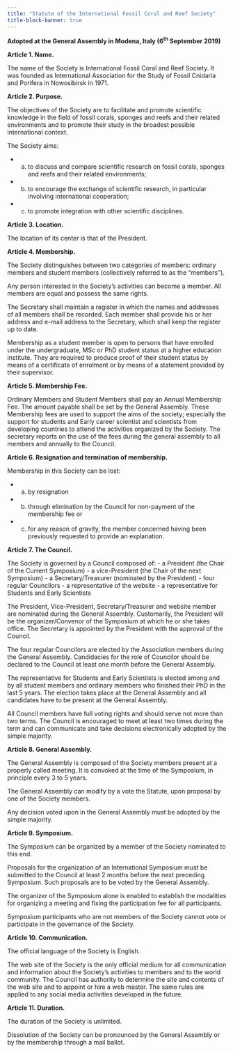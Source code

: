 ```yaml
---
title: "Statute of the International Fossil Coral and Reef Society"
title-block-banner: true
---
```


**Adopted at the General Assembly in Modena, Italy (6^th^ September 2019)**

**Article 1. Name.**

The name of the Society is International Fossil Coral and Reef Society. It was founded as International Association for the Study of Fossil Cnidaria and Porifera in Nowosibirsk in 1971.

**Article 2. Purpose.**   

The objectives of the Society are to facilitate and promote scientific knowledge in the field of fossil corals, sponges and reefs and their related environments and to promote their study in the broadest possible international context.

The Society aims:

- a. to discuss and compare scientific research on fossil corals, sponges and reefs and their related environments;
- b. to encourage the exchange of scientific research, in particular involving international cooperation;
- c. to promote integration with other scientific disciplines. 

**Article 3. Location.**

The location of its center is that of the President. 

**Article 4. Membership.**

The Society distinguishes between two categories of members: ordinary members and student members (collectively referred to as the “members”).

Any person interested in the Society’s activities can become a member. All members are equal and possess the same rights. 

The Secretary shall maintain a register in which the names and addresses of all members shall be recorded. Each member shall provide his or her address and e-mail address to the Secretary, which shall keep the register up to date.

Membership as a student member is open to persons that have enrolled under the undergraduate, MSc or PhD student status at a higher education institute. They are required to produce proof of their student status by means of a certificate of enrolment or by means of a statement provided by their supervisor.

**Article 5. Membership Fee.**

Ordinary Members and Student Members shall pay an Annual Membership Fee. The amount payable shall be set by the General Assembly. These Membership fees are used to support the aims of the society; especially the support for students and Early career scientist and scientists from developing countries to attend the activities organized by the Society.
The secretary reports on the use of the fees during the general assembly to all members and annually to the Council. 

**Article 6. Resignation and termination of membership.**

Membership in this Society can be lost:

- a. by resignation
- b. through elimination by the Council for non-payment of the membership fee or 
- c. for any reason of gravity, the member concerned having been previously requested to provide an explanation. 

**Article 7. The Council.**

The Society is governed by a Council composed of:
- a President (the Chair of the Current Symposium)
- a vice-President (the Chair of the next Symposium)
- a Secretary/Treasurer (nominated by the President)
- four regular Councilors
- a representative of the website
- a representative for Students and Early Scientists

The President, Vice-President, Secretary/Treasurer and website member are nominated during the General Assembly. Customarily, the President will be the organizer/Convenor of the Symposium at which he or she takes office. The Secretary is appointed by the President with the approval of the Council.

The four regular Councilors are elected by the Association members during the General Assembly. Candidacies for the role of Councilor should be declared to the Council at least one month before the General Assembly.

The representative for Students and Early Scientists is elected among and by all student members and ordinary members who finished their PhD in the last 5 years. The election takes place at the General Assembly and all candidates have to be present at the General Assembly. 

All Council members have full voting rights and should serve not more than two terms. The Council is encouraged to meet at least two times during the term and can communicate and take decisions electronically adopted by the simple majority. 

**Article 8. General Assembly.**

The General Assembly is composed of the Society members present at a properly called meeting. It is convoked at the time of the Symposium, in principle every 3 to 5 years.

The General Assembly can modify by a vote the Statute, upon proposal by one of the Society members.

Any decision voted upon in the General Assembly must be adopted by the simple majority. 

**Article 9. Symposium.**

The Symposium can be organized by a member of the Society nominated to this end. 

Proposals for the organization of an International Symposium must be submitted to the Council at least 2 months before the next preceding Symposium. Such proposals are to be voted by the General Assembly. 

The organizer of the Symposium alone is enabled to establish the modalities for organizing a meeting and fixing the participation fee for all participants.

Symposium participants who are not members of the Society cannot vote or participate in the governance of the Society. 

**Article 10. Communication.**

The official language of the Society is English. 

The web site of the Society is the only official medium for all communication and information about the Society’s activities to members and to the world community. The Council has authority to determine the site and contents of the web site and to appoint or hire a web master. The same rules are applied to any social media activities developed in the future.

**Article 11. Duration.**

The duration of the Society is unlimited. 

Dissolution of the Society can be pronounced by the General Assembly or by the membership through a mail ballot.